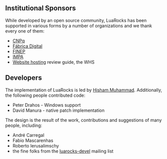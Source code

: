 ==Institutional Sponsors==

While developed by an open source community, LuaRocks has been supported in various forms by a number of organizations and we thank every one of them:

* [http://www.cnpq.br CNPq]
* [http://www.fabricadigital.com.br/ Fábrica Digital]
* [http://www.finep.gov.br/ FINEP]
* [http://www.impa.br/ IMPA]
* [http://www.webhostingsearch.com/ Website hosting] review guide, the WHS

==Developers==

The implementation of LuaRocks is led by [http://hisham.gobolinux.org Hisham Muhammad]. Additionally, the following people contributed code:

* Peter Drahos - Windows support
* David Manura - native patch implementation

The design is the result of the work, contributions and suggestions of many people, including:

* André Carregal
* Fabio Mascarenhas
* Roberto Ierusalimschy
* the fine folks from the [[Mailing_list.wiki|luarocks-devel]] mailing list

